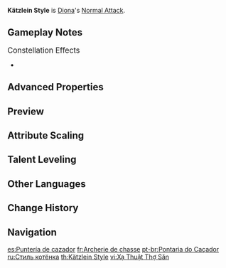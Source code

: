 {{Talent Infobox
|image         = Talent Kätzlein Style.png
|character     = Diona
|type          = Normal Attack
|info          = '''Normal Attack'''<br />Performs up to 5 consecutive shots with a bow.<br /><br />'''Charged Attack'''<br />Perform a more precise '''Aimed Shot''' with increased DMG.<br />While aiming, biting frost will accumulate on the arrowhead. A fully charged frost arrow will deal {{Color|Cryo DMG}}.<br /><br />'''Plunging Attack'''<br />Fires off a shower of arrows in mid-air before falling and striking the ground, dealing [[AoE]] DMG upon impact.
|hit1          = 36.1–77.2%
|hit2          = 33.5–71.7%
|hit3          = 45.6–97.4%
|hit4          = 43.0–91.9%
|hit5          = 53.8–114.8%
|aimed         = 43.9–93.7%
|charged       = 124–236%
|plunge        = 56.8–120.3%
|plungeLow     = 114–240%
|plungeHigh    = 142–300%
|scale_att1    = ATK
}}
'''Kätzlein Style''' is [[Diona]]'s [[Normal Attack]].

==Gameplay Notes==
;<big>Constellation Effects</big>
* {{TalentNote|constellation|4|Wine Industry Slayer}}
{{Clr}}
==Advanced Properties==
{{Advanced Properties
|title   = Normal Attack 1-Hit
|gu      = —
|icdtag  = none
|poise   = 12.6
|impulse = 1

|title2   = Normal Attack 2-Hit
|gu2      = —
|icdtag2  = none
|poise2   = 11.7
|impulse2 = 1

|title3   = Normal Attack 3-Hit
|gu3      = —
|icdtag3  = none
|poise3   = 15.9
|impulse3 = 1

|title4   = Normal Attack 4-Hit
|gu4      = —
|icdtag4  = none
|poise4   = 15
|impulse4 = 1

|title5   = Normal Attack 5-Hit
|gu5      = —
|icdtag5  = none
|poise5   = 18.75
|impulse5 = 1

|title6   = Aimed Shot
|gu6      = —
|icdtag6  = Charged Attack
|icdtype6 = 2.5s/3 Hits
|poise6   = 10
|impulse6 = 2

|title7   = Aimed Shot (Hit Weak Spot)
|gu7      = —
|icdtag7  = Charged Attack
|icdtype7 = 2.5s/3 Hits
|poise7   = 30
|impulse7 = 5

|title8   = Fully-Charged Aimed Shot
|gu8      = 1U<br /><small>(w/ [[Dropoff]])</small>
|icdtag8  = Charged Attack
|icdtype8 = 2.5s/3 Hits
|poise8   = 20
|impulse8 = 2

|title9   = Fully-Charged Aimed Shot (Hit Weak Spot)
|gu9      = 1U<br /><small>(w/ Dropoff)</small>
|icdtag9  = Charged Attack
|icdtype9 = 2.5s/3 Hits
|poise9   = 60
|impulse9 = 5

|title10   = Plunging Attack Collision
|gu10      = —
|icdtag10  = none
|poise10   = 10
|impulse10 = 2

|title11   = Low Plunge
|gu11      = —
|icdtag11  = none
|poise11   = 50
|impulse11 = 2

|title12   = High Plunge
|gu12      = —
|icdtag12  = none
|poise12   = 100
|impulse12 = 3
}}

==Preview==
{{Preview
|file1=Kätzlein Style Normal Preview
|caption1=Normal Attack

|file2=Kätzlein Style Charged Preview
|caption2=Charged Attack

|file3=Kätzlein Style Plunge Preview
|caption3=Plunging Attack
}}
{{clr}}

==Attribute Scaling==
{{Talent Scaling
|talentType=Normal Attack
|levels=11
|order=hit1,hit2,hit3,hit4,hit5,charged_title,aimed,fully-chargedaimedshot,plunge_title,plunge,plungelow,plungehigh
|titles=1-Hit DMG (%),2-Hit DMG (%),3-Hit DMG (%),4-Hit DMG (%),5-Hit DMG (%),Charged Attack (Aimed Shot),Aimed Shot (%),Fully-Charged Aimed Shot (%),Plunging Attack,Plunge DMG (%),Low Plunge DMG (%),High Plunge DMG (%)
|hit1_1=36.12
|hit1_2=39.06
|hit1_3=42
|hit1_4=46.2
|hit1_5=49.14
|hit1_6=52.5
|hit1_7=57.12
|hit1_8=61.74
|hit1_9=66.36
|hit1_10=71.4
|hit1_11=77.18
|hit2_1=33.54
|hit2_2=36.27
|hit2_3=39
|hit2_4=42.9
|hit2_5=45.63
|hit2_6=48.75
|hit2_7=53.04
|hit2_8=57.33
|hit2_9=61.62
|hit2_10=66.3
|hit2_11=71.66
|hit3_1=45.58
|hit3_2=49.29
|hit3_3=53
|hit3_4=58.3
|hit3_5=62.01
|hit3_6=66.25
|hit3_7=72.08
|hit3_8=77.91
|hit3_9=83.74
|hit3_10=90.1
|hit3_11=97.39
|hit4_1=43
|hit4_2=46.5
|hit4_3=50
|hit4_4=55
|hit4_5=58.5
|hit4_6=62.5
|hit4_7=68
|hit4_8=73.5
|hit4_9=79
|hit4_10=85
|hit4_11=91.88
|hit5_1=53.75
|hit5_2=58.13
|hit5_3=62.5
|hit5_4=68.75
|hit5_5=73.13
|hit5_6=78.13
|hit5_7=85
|hit5_8=91.88
|hit5_9=98.75
|hit5_10=106.25
|hit5_11=114.84
|aimed_1=43.86
|aimed_2=47.43
|aimed_3=51
|aimed_4=56.1
|aimed_5=59.67
|aimed_6=63.75
|aimed_7=69.36
|aimed_8=74.97
|aimed_9=80.58
|aimed_10=86.7
|aimed_11=93.71
|fully-chargedaimedshot_1=124
|fully-chargedaimedshot_2=133.3
|fully-chargedaimedshot_3=142.6
|fully-chargedaimedshot_4=155
|fully-chargedaimedshot_5=164.3
|fully-chargedaimedshot_6=173.6
|fully-chargedaimedshot_7=186
|fully-chargedaimedshot_8=198.4
|fully-chargedaimedshot_9=210.8
|fully-chargedaimedshot_10=223.2
|fully-chargedaimedshot_11=236.1
|plunge_1=56.83
|plunge_2=61.45
|plunge_3=66.08
|plunge_4=72.69
|plunge_5=77.31
|plunge_6=82.6
|plunge_7=89.87
|plunge_8=97.14
|plunge_9=104.41
|plunge_10=112.34
|plunge_11=120.27
|plungelow_1=113.63
|plungelow_2=122.88
|plungelow_3=132.13
|plungelow_4=145.35
|plungelow_5=154.59
|plungelow_6=165.17
|plungelow_7=179.7
|plungelow_8=194.23
|plungelow_9=208.77
|plungelow_10=224.62
|plungelow_11=240.48
|plungehigh_1=141.93
|plungehigh_2=153.49
|plungehigh_3=165.04
|plungehigh_4=181.54
|plungehigh_5=193.1
|plungehigh_6=206.3
|plungehigh_7=224.45
|plungehigh_8=242.61
|plungehigh_9=260.76
|plungehigh_10=280.57
|plungehigh_11=300.37
}}

==Talent Leveling==
{{Talent Upgrade|Diona}}

==Other Languages==
{{Other Languages
|en      = Kätzlein Style
|en_tl   = Kitten Style
|en_lang = de
|zhs     = 猎人射术
|zhs_rm  = Lièrén shèshù
|zht     = 獵人射術
|zht_rm  = Lièrén shèshù
|zh_tl   = Hunter's Shooting Skill
|ja      = 狩人の射術
|ja_rm   = Karyuudo no Shajutsu
|ja_tl   = Hunter's Archery
|ko      = 사냥꾼의 사격술
|ko_rm   = Sanyangkkun-ui Sagyeoksul
|ko_tl   = Hunter's Marksmanship
|es      = Puntería de cazador
|es_tl   = Hunter's Aim
|fr      = Archerie de chasse
|fr_tl   = Hunting Archery
|ru      = Стиль котёнка
|ru_tl   = Kitten Style
|th      = Kätzlein Style
|vi      = Xạ Thuật Thợ Săn
|vi_tl   = Hunting Archery
|de      = Schießkunst der Jäger
|de_tl   = Marksmanship of the Hunters
|id      = Kätzlein Style
|pt      = Pontaria do Caçador
|pt_tl   = 
|tr      = Kätzlein Tarzı
|tr_tl   = 
|it      = Stile Kätzlein
|it_tl   = Kätzlein Style
}}

==Change History==
{{Change History|1.1}}

==Navigation==
{{Talent Navbox|Diona}}

[[es:Puntería de cazador]]
[[fr:Archerie de chasse]]
[[pt-br:Pontaria do Caçador]]
[[ru:Стиль котёнка]]
[[th:Kätzlein Style]]
[[vi:Xạ Thuật Thợ Săn]]